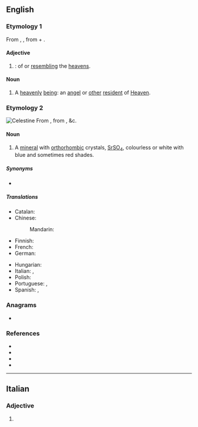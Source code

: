 {{also|Celestine|célestine}}
==English==

===Etymology 1===
From {{der|en|fro|celestin}}, {{der|en|la|caelestīnus}}, from {{m|la|caelestis||[[heavenly]]}} + {{m|la|-inus||[[-ine]]}}.

====Adjective====
{{en-adjective}}

# {{lb|en|obsolete}} {{syn of|celestial|lang=en|nodot=a}}: of or [[resembling]] the [[heavens]].

====Noun====
{{en-noun}}

# {{lb|en|obsolete}} A [[heavenly]] [[being]]: an [[angel]] or [[other]] [[resident]] of [[Heaven]].

===Etymology 2===
[[Image:Celestina mineral.jpg|thumb|Celestine]]
{{wikipedia|Celestine (mineral)}}
From {{der|en|it|celestina||[[sky-blue]]}}, from {{der|en|la|caelestīnus}}, &c.

====Noun====
{{en-noun|~}}

# {{lb|en|mineral}} A [[mineral]] with [[orthorhombic]] crystals, [[strontium|Sr]][[sulfur|S]][[oxygen|O]]<sub>4</sub>, colourless or white with blue and sometimes red shades.

=====Synonyms=====
* {{l|en|celestite}}

=====Translations=====
{{trans-top|mineral}}
* Catalan: {{t|ca|celestina|f}}
* Chinese:
*: Mandarin: {{t+|cmn|天青石|tr=tiānqīngshí|sc=Hani}}
* Finnish: {{t|fi|selestiini}}
* French: {{t+|fr|célestine|f}}
* German: {{t|de|Coelestin|m}}
{{trans-mid}}
* Hungarian: {{t|hu|cölesztin}}
* Italian: {{t|it|celestina|f}}, {{t|it|celestite|f}}
* Polish: {{t+|pl|celestyn|m}}
* Portuguese: {{t+|pt|celestina|f}}, {{t|pt|celestita|f}}
* Spanish: {{t+|es|celestina|f}}, {{t|es|celestita|f}}
{{trans-bottom}}

===Anagrams===
* {{anagrams|en|a=ceeeilnst|telecines}}

===References===
* {{R:OED Online|entry=† celestine|part of speech=adj. and n.¹|code=29446|date=1889}}
* {{R:OED Online|entry=celestine|part of speech=n.³|code=29445|date=1889}}
* {{R:WebMineral}}
* {{R:mindat}}

----

==Italian==

===Adjective===
{{head|it|adjective form}}

# {{feminine plural of|celestino|lang=it}}